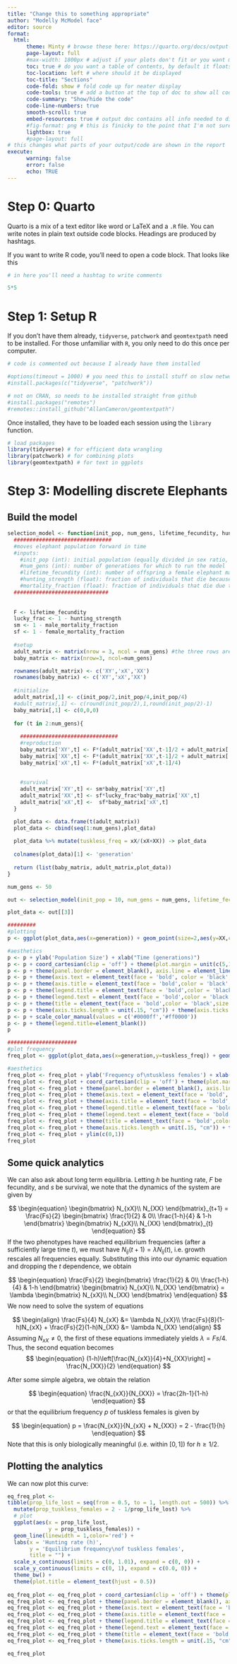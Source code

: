 ```yaml
---
title: "Change this to something appropriate"
author: "Modelly McModel face"
editor: source
format:
  html:
      theme: Minty # browse these here: https://quarto.org/docs/output-formats/html-themes.html
      page-layout: full
      #max-width: 1800px # adjust if your plots don't fit or you want more or less whitespace
      toc: true # do you want a table of contents, by default it floats as you scroll
      toc-location: left # where should it be displayed
      toc-title: "Sections"
      code-fold: show # fold code up for neater display
      code-tools: true # add a button at the top of doc to show all code
      code-summary: "Show/hide the code"
      code-line-numbers: true
      smooth-scroll: true
      embed-resources: true # output doc contains all info needed to display html
      #fig-format: png # this is finicky to the point that I'm not sure it works
      lightbox: true
      #page-layout: full
# this changes what parts of your output/code are shown in the report
execute:
      warning: false
      error: false
      echo: TRUE
---
```


# Step 0: Quarto

Quarto is a mix of a text editor like word or LaTeX and a `.R` file. You can write notes in plain text outside code blocks. Headings are produced by hashtags.

If you want to write R code, you'll need to open a code block. That looks like this

```r
# in here you'll need a hashtag to write comments

5*5
```


# Step 1: Setup R

If you don't have them already, `tidyverse`, `patchwork` and `geomtextpath` need to be installed. For those unfamiliar with `R`, you only need to do this once per computer. 

```r
# code is commented out because I already have them installed

#options(timeout = 1000) # you need this to install stuff on slow networks
#install.packages(c("tidyverse", "patchwork"))

# not on CRAN, so needs to be installed straight from github              
#install.packages("remotes")
#remotes::install_github("AllanCameron/geomtextpath")
```

Once installed, they have to be loaded each session using the `library` function.

```r

# load packages 
library(tidyverse) # for efficient data wrangling
library(patchwork) # for combining plots
library(geomtextpath) # for text in ggplots 
```

# Step 3: Modelling discrete Elephants

## Build the model

```r
selection_model <- function(init_pop, num_gens, lifetime_fecundity, hunting_strength, female_mortality_fraction,male_mortality_fraction){
  ###############################
  #moves elephant population forward in time
  #inputs:
    #init_pop (int): initial population (equally divided in sex ratio, and females are equally divided among XX and xX)
    #num_gens (int): number of generations for which to run the model
    #lifetime_fecundity (int): number of offspring a female elephant makes before death
    #hunting_strength (float): fraction of individuals that die because they are hunted. (1-h) survive.
    #mortality_fraction (float): fraction of individuals that die due to intrinsic mortality. (1-mortality_fraction) survive.
  ##############################
  
  
  F <- lifetime_fecundity
  lucky_frac <- 1 - hunting_strength
  sm <- 1 - male_mortality_fraction
  sf <- 1 - female_mortality_fraction
  
  #setup
  adult_matrix <- matrix(nrow = 3, ncol = num_gens) #the three rows are XY, xX, XX
  baby_matrix <- matrix(nrow=3, ncol=num_gens)

  rownames(adult_matrix) <- c('XY','xX','XX')
  rownames(baby_matrix) <- c('XY','xX','XX')
  
  #initialize
  adult_matrix[,1] <- c(init_pop/2,init_pop/4,init_pop/4)
  #adult_matrix[,1] <- c(round(init_pop/2),1,round(init_pop/2)-1)
  baby_matrix[,1] <- c(0,0,0)
  
  for (t in 2:num_gens){
    
    ###############################
    #reproduction
    baby_matrix['XY',t] <- F*(adult_matrix['XX',t-1]/2 + adult_matrix['xX',t-1]/4)
    baby_matrix['XX',t] <- F*(adult_matrix['XX',t-1]/2 + adult_matrix['xX',t-1]/4)
    baby_matrix['xX',t] <- F*(adult_matrix['xX',t-1]/4)
    
    
    #survival
    adult_matrix['XY',t] <- sm*baby_matrix['XY',t] 
    adult_matrix['XX',t] <- sf*lucky_frac*baby_matrix['XX',t]
    adult_matrix['xX',t] <-  sf*baby_matrix['xX',t]
  }

  plot_data <- data.frame(t(adult_matrix))
  plot_data <- cbind(seq(1:num_gens),plot_data)
  
  plot_data %>% mutate(tuskless_freq = xX/(xX+XX)) -> plot_data
  
  colnames(plot_data)[1] <- 'generation'
    
  return (list(baby_matrix, adult_matrix,plot_data))
}

num_gens <- 50

out <- selection_model(init_pop = 10, num_gens = num_gens, lifetime_fecundity = 6, hunting_strength = 0.55, male_mortality_fraction = 0.2,female_mortality_fraction=0.2)

plot_data <- out[[3]]

#########
#plotting
p <- ggplot(plot_data,aes(x=generation)) + geom_point(size=2,aes(y=XX,color='tusked')) + geom_point(size=2,aes(y=xX,color='tuskless'))

#aesthetics
p <- p + ylab('Population Size') + xlab("Time (generations)")
p <- p + coord_cartesian(clip = 'off') + theme(plot.margin = unit(c(5,1,1,1), "lines")) + theme_light()
p <- p + theme(panel.border = element_blank(), axis.line = element_line(colour = "black"), panel.grid.major = element_blank(), panel.grid.minor = element_blank())
p <- p + theme(axis.text = element_text(face = 'bold', color = 'black',size = 15))
p <- p + theme(axis.title = element_text(face = 'bold',color = 'black',size = 15))
p <- p + theme(legend.title = element_text(face = 'bold',color = 'black',size = 20))
p <- p + theme(legend.text = element_text(face = 'bold',color = 'black',size = 10))
p <- p + theme(title = element_text(face = 'bold',color = 'black',size = 10))
p <- p + theme(axis.ticks.length = unit(.15, "cm")) + theme(axis.ticks = element_line(color='black',linewidth=0.5))
p <- p + scale_color_manual(values = c('#0000ff','#ff0000'))
p <- p + theme(legend.title=element_blank())
p

######################
#plot frequency
freq_plot <- ggplot(plot_data,aes(x=generation,y=tuskless_freq)) + geom_point(size=2,color='red') + geom_line(color='red')

#aesthetics
freq_plot <- freq_plot + ylab('Frequency of\ntuskless females') + xlab("Time (generations)")
freq_plot <- freq_plot + coord_cartesian(clip = 'off') + theme(plot.margin = unit(c(5,1,1,1), "lines")) + theme_light()
freq_plot <- freq_plot + theme(panel.border = element_blank(), axis.line = element_line(colour = "black"), panel.grid.major = element_blank(), panel.grid.minor = element_blank())
freq_plot <- freq_plot + theme(axis.text = element_text(face = 'bold', color = 'black',size = 15))
freq_plot <- freq_plot + theme(axis.title = element_text(face = 'bold',color = 'black',size = 15))
freq_plot <- freq_plot + theme(legend.title = element_text(face = 'bold',color = 'black',size = 20))
freq_plot <- freq_plot + theme(legend.text = element_text(face = 'bold',color = 'black',size = 10))
freq_plot <- freq_plot + theme(title = element_text(face = 'bold',color = 'black',size = 10))
freq_plot <- freq_plot + theme(axis.ticks.length = unit(.15, "cm")) + theme(axis.ticks = element_line(color='black',linewidth=0.5))
freq_plot <- freq_plot + ylim(c(0,1))
freq_plot
```

## Some quick analytics

We can also ask about long term equilibria. Letting  $h$ be hunting rate, $F$ be fecundity, and $s$ be survival, we note that the dynamics of the system are given by

$$
\begin{equation}
\begin{bmatrix}
N_{xX}\\
N_{XX}
\end{bmatrix}_{t+1} = \frac{Fs}{2} 
\begin{bmatrix}
\frac{1}{2} & 0\\
\frac{1-h}{4} & 1-h
\end{bmatrix}
\begin{bmatrix}
N_{xX}\\
N_{XX}
\end{bmatrix}_{t}
\end{equation}
$$
If the two phenotypes have reached equilibrium frequencies (after a sufficiently large time $t$), we must have $N_{ij}(t+1) = \lambda N_{ij}(t)$, i.e. growth rescales all frequencies equally. Substituting this into our dynamic equation and dropping the $t$ dependence, we obtain

$$
\begin{equation}
 \frac{Fs}{2} 
\begin{bmatrix}
\frac{1}{2} & 0\\
\frac{1-h}{4} & 1-h
\end{bmatrix}
\begin{bmatrix}
N_{xX}\\
N_{XX}
\end{bmatrix} = \lambda \begin{bmatrix}
N_{xX}\\
N_{XX}
\end{bmatrix}
\end{equation}
$$
We now need to solve the system of equations

$$
\begin{align}
 \frac{Fs}{4} N_{xX} &= \lambda N_{xX}\\
\frac{Fs}{8}(1-h)N_{xX} + \frac{Fs}{2}(1-h)N_{XX} &= \lambda N_{XX}
\end{align}
$$
Assuming $N_{xX} \neq 0$, the first of these equations immediately yields $\lambda = Fs/4$. Thus, the second equation becomes
$$
\begin{equation}
(1-h)\left[\frac{N_{xX}}{4}+N_{XX}\right] =  \frac{N_{XX}}{2}
\end{equation}
$$

After some simple algebra, we obtain the relation 


$$
\begin{equation}
\frac{N_{xX}}{N_{XX}} = \frac{2h-1}{1-h}
\end{equation}
$$
or that the equilibrium frequency $p$ of tuskless females is given by

$$
\begin{equation}
p = \frac{N_{xX}}{N_{xX} + N_{XX}} = 2 - \frac{1}{h}
\end{equation}
$$
Note that this is only biologically meaningful (i.e. within $[0,1]$) for $h \geq 1/2$. 


## Plotting the analytics

We can now plot this curve:

```r
eq_freq_plot <-
tibble(prop_life_lost = seq(from = 0.5, to = 1, length.out = 500)) %>% 
  mutate(prop_tuskless_females = 2 - 1/prop_life_lost) %>% 
  # plot
  ggplot(aes(x = prop_life_lost,
             y = prop_tuskless_females)) +
  geom_line(linewidth = 1,color='red') +
  labs(x = 'Hunting rate (h)',
       y = 'Equilibrium frequency\nof tuskless females',
       title = "") +
  scale_x_continuous(limits = c(0, 1.01), expand = c(0, 0)) +
  scale_y_continuous(limits = c(0, 1), expand = c(0.0, 0)) +
  theme_bw() +
  theme(plot.title = element_text(hjust = 0.5))
  
eq_freq_plot <- eq_freq_plot + coord_cartesian(clip = 'off') + theme(plot.margin = unit(c(5,1,1,1), "lines")) + theme_light()
eq_freq_plot <- eq_freq_plot + theme(panel.border = element_blank(), axis.line = element_line(colour = "black"), panel.grid.major = element_blank(), panel.grid.minor = element_blank())
eq_freq_plot <- eq_freq_plot + theme(axis.text = element_text(face = 'bold', color = 'black',size = 15))
eq_freq_plot <- eq_freq_plot + theme(axis.title = element_text(face = 'bold',color = 'black',size = 15))
eq_freq_plot <- eq_freq_plot + theme(legend.title = element_text(face = 'bold',color = 'black',size = 20))
eq_freq_plot <- eq_freq_plot + theme(legend.text = element_text(face = 'bold',color = 'black',size = 10))
eq_freq_plot <- eq_freq_plot + theme(title = element_text(face = 'bold',color = 'black',size = 10))
eq_freq_plot <- eq_freq_plot + theme(axis.ticks.length = unit(.15, "cm")) + theme(axis.ticks = element_line(color='black',linewidth=0.5))

eq_freq_plot
```


